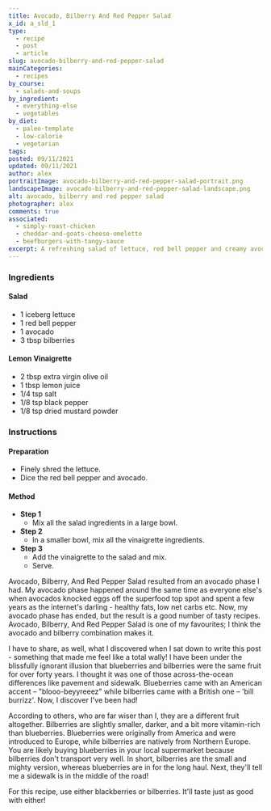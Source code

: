 ```yaml
---
title: Avocado, Bilberry And Red Pepper Salad
x_id: a_sld_1
type:
  - recipe
  - post
  - article
slug: avocado-bilberry-and-red-pepper-salad
mainCategories: 
  - recipes
by_course:
  - salads-and-soups
by_ingredient: 
  - everything-else
  - vegetables
by_diet:
  - paleo-template
  - low-calorie
  - vegetarian
tags: 
posted: 09/11/2021
updated: 09/11/2021
author: alex
portraitImage: avocado-bilberry-and-red-pepper-salad-portrait.png
landscapeImage: avocado-bilberry-and-red-pepper-salad-landscape.png
alt: avocado, bilberry and red pepper salad
photographer: alex
comments: true
associated: 
  - simply-roast-chicken
  - cheddar-and-goats-cheese-omelette
  - beefburgers-with-tangy-sauce
excerpt: A refreshing salad of lettuce, red bell pepper and creamy avocado with a scattering of 'oh, so juicy' bilberries.
---
```


<Ingredients>

### Ingredients

#### Salad

  - 1 iceberg lettuce
  - 1 red bell pepper
  - 1 avocado
  - 3 tbsp bilberries

#### Lemon Vinaigrette

  - 2 tbsp extra virgin olive oil
  - 1 tbsp lemon juice
  - 1/4 tsp salt
  - 1/8 tsp black pepper
  - 1/8 tsp dried mustard powder

</Ingredients>

<Instructions>

### Instructions

#### Preparation

  - Finely shred the lettuce.
  - Dice the red bell pepper and avocado.

#### Method

  - **Step 1**
    - Mix all the salad ingredients in a large bowl.
  - **Step 2**   
    - In a smaller bowl, mix all the vinaigrette ingredients.
  - **Step 3**
    - Add the vinaigrette to the salad and mix.
    - Serve.

</Instructions>

<RecipeBody>
   
Avocado, Bilberry, And Red Pepper Salad resulted from an avocado phase I had. My avocado phase happened around the same time as everyone else's when avocados knocked eggs off the superfood top spot and spent a few years as the internet's darling - healthy fats, low net carbs etc. Now, my avocado phase has ended, but the result is a good number of tasty recipes. Avocado, Bilberry, And Red Pepper Salad is one of my favourites; I think the avocado and bilberry combination makes it. 

I have to share, as well, what I discovered when I sat down to write this post - something that made me feel like a total wally! I have been under the blissfully ignorant illusion that blueberries and bilberries were the same fruit for over forty years. I thought it was one of those across-the-ocean differences like pavement and sidewalk. Blueberries came with an American accent – "blooo-beyyreeez" while bilberries came with a British one – 'bill burrizz'. Now, I discover I've been had!  

According to others, who are far wiser than I, they are a different fruit altogether. Bilberries are slightly smaller, darker, and a bit more vitamin-rich than blueberries. Blueberries were originally from America and were introduced to Europe, while bilberries are natively from Northern Europe. You are likely buying blueberries in your local supermarket because bilberries don't transport very well. In short, bilberries are the small and mighty version, whereas blueberries are in for the long haul. Next, they'll tell me a sidewalk is in the middle of the road!

For this recipe, use either blackberries or bilberries. It'll taste just as good with either!

</RecipeBody>
